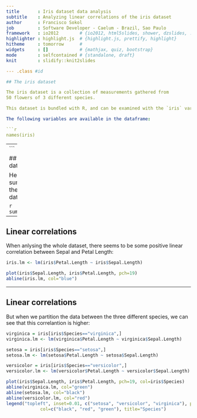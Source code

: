```yaml
---
title       : Iris dataset data analysis
subtitle    : Analyzing linear correlations of the iris dataset
author      : Francisco Sokol
job         : Software Developer - Caelum - Brazil, Sao Paulo
framework   : io2012        # {io2012, html5slides, shower, dzslides, ...}
highlighter : highlight.js  # {highlight.js, prettify, highlight}
hitheme     : tomorrow      # 
widgets     : []            # {mathjax, quiz, bootstrap}
mode        : selfcontained # {standalone, draft}
knit        : slidify::knit2slides

--- .class #id 

## The iris dataset

The iris dataset is a collection of measurements gathered from 
50 flowers of 3 different species.

This dataset is bundled with R, and can be examined with the `iris` variable.

The following variables are available in the dataframe:

```r
names(iris)
```

---
```

## The iris dataset

Here is a summary of the dataframe:

```r
summary(iris)
```

---

## Linear correlations

When anlysing the whole dataset, there seems to be some positive linear correlation
between Sepal and Petal Length:

```r
iris.lm <- lm(iris$Petal.Length ~ iris$Sepal.Length)

plot(iris$Sepal.Length, iris$Petal.Length, pch=19)
abline(iris.lm, col="blue")
```

---

## Linear correlations

But when we partition the data between the three different species, we can see that
this correlantion is higher:

```r
virginica = iris[iris$Species=="virginica",]
virginica.lm <- lm(virginica$Petal.Length ~ virginica$Sepal.Length)

setosa = iris[iris$Species=="setosa",]
setosa.lm <- lm(setosa$Petal.Length ~ setosa$Sepal.Length)

versicolor = iris[iris$Species=="versicolor",]
versicolor.lm <- lm(versicolor$Petal.Length ~ versicolor$Sepal.Length)

plot(iris$Sepal.Length, iris$Petal.Length, pch=19, col=iris$Species)
abline(virginica.lm, col="green")
abline(setosa.lm, col="black")
abline(versicolor.lm, col="red")
legend("topleft", inset=0.01, c("setosa", "versicolor", "virginica"), pch=19, 
             col=c("black", "red", "green"), title="Species")
```

